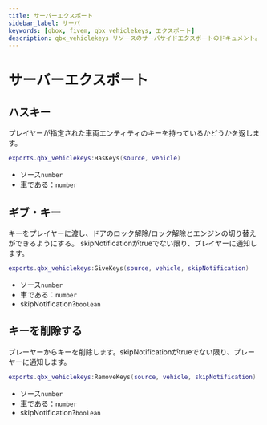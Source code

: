 ```yaml
---
title: サーバーエクスポート
sidebar_label: サーバ
keywords: [qbox, fivem, qbx_vehiclekeys, エクスポート]
description: qbx_vehiclekeys リソースのサーバサイドエクスポートのドキュメント。これらのエクスポートは、Qboxフレームワーク内で車両キーの所有権をチェックし、管理するための機能を提供する。
---
```


# サーバーエクスポート

## ハスキー

プレイヤーが指定された車両エンティティのキーを持っているかどうかを返します。

```lua
exports.qbx_vehiclekeys:HasKeys(source, vehicle)
```

- ソース`number`
- 車である：`number`

## ギブ・キー

キーをプレイヤーに渡し、ドアのロック解除/ロック解除とエンジンの切り替えができるようにする。
skipNotificationがtrueでない限り、プレイヤーに通知します。

```lua
exports.qbx_vehiclekeys:GiveKeys(source, vehicle, skipNotification)
```

- ソース`number`
- 車である：`number`
- skipNotification?`boolean`

## キーを削除する

プレーヤーからキーを削除します。skipNotificationがtrueでない限り、プレーヤーに通知します。

```lua
exports.qbx_vehiclekeys:RemoveKeys(source, vehicle, skipNotification)
```

- ソース`number`
- 車である：`number`
- skipNotification?`boolean`
